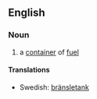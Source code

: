 ==English==
===Noun===
{{en-noun}}
#a [[container]] of [[fuel]]

====Translations====
{{trans-top|a container of fuel}}
{{trans-mid}}
* Swedish: [[bränsletank]] {{c}}
{{trans-bottom}}